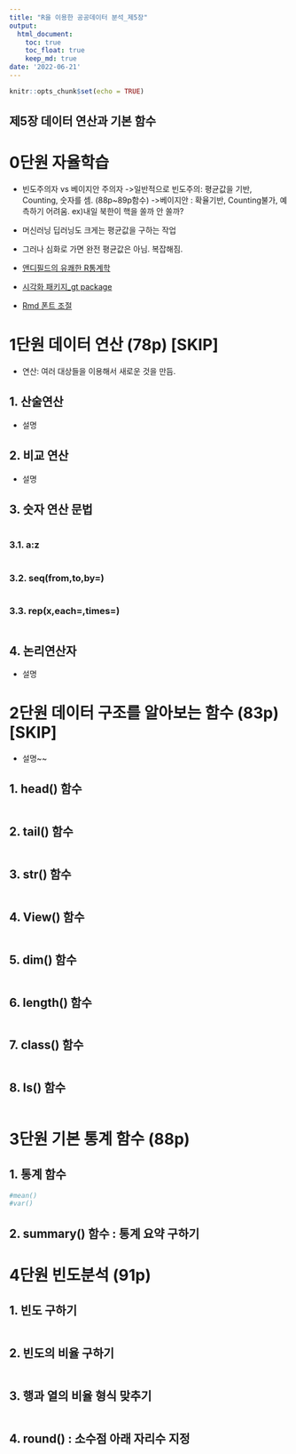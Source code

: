 ```yaml
---
title: "R을 이용한 공공데이터 분석_제5장"
output:
  html_document:
    toc: true
    toc_float: true
    keep_md: true
date: '2022-06-21'
---
```


```r
knitr::opts_chunk$set(echo = TRUE)
```

제5장 데이터 연산과 기본 함수
-
# 0단원 자율학습
- 빈도주의자 vs 베이지안 주의자
->일반적으로 빈도주의: 평균값을 기반, Counting, 숫자를 셈. (88p~89p함수)
->베이지안 : 확율기반, Counting불가, 예측하기 어려움. ex)내일 북한이 핵을 쏠까 안 쏠까?
- 머신러닝 딥러닝도 크게는 평균값을 구하는 작업
- 그러나 심화로 가면 완전 평균값은 아님. 복잡해짐.

- [앤디필드의 유쾌한 R통계학](http://www.yes24.com/Product/Goods/69668501)
- [시각화 패키지_gt package](https://gt.rstudio.com/)
- [Rmd 폰트 조절](https://dschloe.github.io/r/rmarkdown/rmarkdownintro/)

# 1단원 데이터 연산 (78p)  [SKIP]
- 연산: 여러 대상들을 이용해서 새로운 것을 만듬.

## 1. 산술연산
- 설명

## 2. 비교 연산
- 설명

## 3. 숫자 연산 문법
```r
```
### 3.1. a:z
```r

```

### 3.2. seq(from,to,by=)
```r

```

### 3.3. rep(x,each=,times=)
```r

```

## 4. 논리연산자
- 설명

# 2단원 데이터 구조를 알아보는 함수 (83p)  [SKIP]
- 설명~~

## 1. head() 함수
```r

```

## 2. tail() 함수
```r

```

## 3. str() 함수
```r

```

## 4. View() 함수
```r

```

## 5. dim() 함수
```r

```

## 6. length() 함수
```r

```

## 7. class() 함수
```r

```

## 8. Is() 함수
```r

```


# 3단원 기본 통계 함수 (88p)
## 1. 통계 함수
```r
#mean()
#var()

```

## 2. summary() 함수 : 통계 요약 구하기


# 4단원 빈도분석 (91p)
## 1. 빈도 구하기
```r

```

## 2. 빈도의 비율 구하기
```r

```

## 3. 행과 열의 비율 형식 맞추기
```r

```

## 4. round() : 소수점 아래 자리수 지정
```r

```

